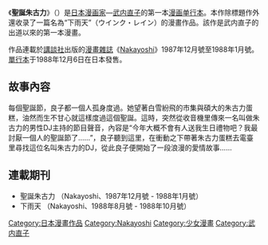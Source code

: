 {{noteTA
|T=zh-hk:聖誕朱古力; zh-tw:巧克力情人; zh-cn:圣诞巧克力
|1=zh-hk:聖誕朱古力; zh-tw:巧克力情人; zh-cn:圣诞巧克力
|2=zh-hk:下雨天; zh-tw:夏日雷陣雨; zh-cn:夏日雷阵雨
|3=zh-hk:朱古力; zh-tw:巧克力; zh-cn:巧克力
}}
{{Infobox animanga/Headerofja
|標題= 聖誕朱古力
|圖像= 聖誕朱古力 封面.jpg
|尺寸= 
|說明= 
|日文名稱= チョコレート・クリスマス
|英文名稱= Chocolate Christmas
|kana=
|romaji= 
|類型= [[少女漫画|少女漫画]]、[[戀愛|戀愛]]
}}
{{Infobox animanga/Manga
|作者= [[武内直子|武内直子]]
|出版社= {{flagicon|Japan}} [[讲谈社|讲谈社]]<br />{{flagicon|Taiwan}} [[長鴻出版社|長鴻出版社]]<br />{{flagicon|Hong Kong}} [[天下出版社|天下出版社]]
|連載雜誌= [[Nakayoshi|Nakayoshi]]
|label=Nakayoshi
|開始= 1987年12月號
|結束= 1988年1月號
|冊數= 全1卷
|話數= 全2話
|其他= 武內直子的第一本單行本
}}
{{Infobox animanga/Footerofja}}
{{漫畫}}

《'''聖誕朱古力'''》（{{lang-ja|チョコレート・クリスマス}}）是[[日本|日本]][[漫画家|漫画家]]—[[武内直子|武内直子]]的第一本[[漫画|漫画]][[单行本|单行本]]。本作除標題作外還收录了一篇名為“下雨天”（ウインク・レイン）的漫畫作品。該作是武内直子的出道以來的第一本漫畫。

作品連載於[[講談社|講談社]]出版的[[漫畫雜誌|漫畫雜誌]]《[[Nakayoshi|Nakayoshi]]》1987年12月號至1988年1月號。[[單行本|單行本]]于1988年12月6日在日本發售。

== 故事內容 ==
每個聖誕節，良子都一個人孤身度過。她望著白雪紛飛的市集與碩大的朱古力蛋糕，油然而生不甘心就這樣度過這個聖誕。這時，突然從收音機里傳來一名叫做朱古力的男性DJ主持的節目聲音，內容是“今年大概不會有人送我生日禮物吧？我最討厭一個人的聖誕節了……”，良子聽到這里，在衝動之下帶著朱古力蛋糕去電臺里尋找這位名叫朱古力的DJ，從此良子便開始了一段浪漫的愛情故事……

== 連載期刊 ==
*聖誕朱古力 （Nakayoshi、1987年12月號 - 1988年1月號）
*下雨天 （Nakayoshi、1988年8月號 - 1988年10月號）

{{Manga-stub}}
{{DEFAULTSORT:Chocolate Christmas}}
[[Category:日本漫畫作品|Category:日本漫畫作品]]
[[Category:Nakayoshi|Category:Nakayoshi]]
[[Category:少女漫畫|Category:少女漫畫]]
[[Category:武内直子|Category:武内直子]]